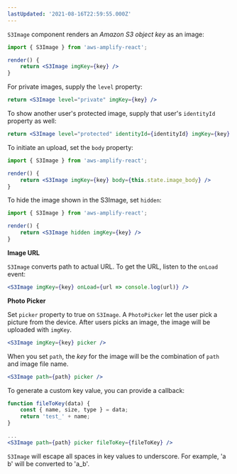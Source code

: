 ```yaml
---
lastUpdated: '2021-08-16T22:59:55.000Z'
---
```

`S3Image` component renders an *Amazon S3 object key* as an image:

```jsx
import { S3Image } from 'aws-amplify-react';

render() {
    return <S3Image imgKey={key} />
}
```

For private images, supply the `level` property:

```jsx
return <S3Image level="private" imgKey={key} />
```

To show another user's protected image, supply that user's `identityId` property as well:

```jsx
return <S3Image level="protected" identityId={identityId} imgKey={key} />
```

To initiate an upload, set the `body` property:

```jsx
import { S3Image } from 'aws-amplify-react';

render() {
    return <S3Image imgKey={key} body={this.state.image_body} />
}

```

To hide the image shown in the S3Image, set `hidden`:

```jsx
import { S3Image } from 'aws-amplify-react';

render() {
    return <S3Image hidden imgKey={key} />
}
```

**Image URL**

`S3Image` converts path to actual URL. To get the URL, listen to the `onLoad` event:

```jsx
<S3Image imgKey={key} onLoad={url => console.log(url)} />
```

**Photo Picker**

Set `picker` property to true on `S3Image`. A `PhotoPicker` let the user pick a picture from the device. After users picks an image, the image will be uploaded with `imgKey`.

```jsx
<S3Image imgKey={key} picker />
```

When you set `path`, the *key* for the image will be the combination of `path` and image file name.

```jsx
<S3Image path={path} picker />
```

To generate a custom key value, you can provide a callback:

```jsx
function fileToKey(data) {
    const { name, size, type } = data;
    return 'test_' + name;
}

...
<S3Image path={path} picker fileToKey={fileToKey} />
```

<Callout>

`S3Image` will escape all spaces in key values to underscore. For example, 'a b' will be converted to 'a_b'.

</Callout>
